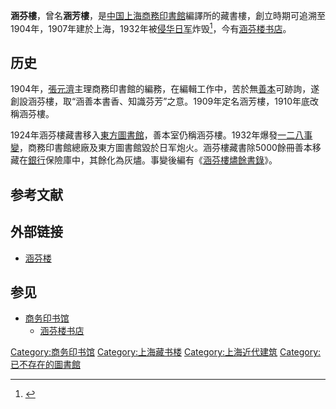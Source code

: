 '''涵芬樓'''，曾名'''涵芳樓'''，是[[中国|中国]][[上海|上海]][[商務印書館|商務印書館]]編譯所的藏書樓，創立時期可追溯至1904年，1907年建於上海，1932年被[[侵华日军|侵华日军]]炸毁<ref>{{cite book |author1=陈寿|editor=王云五 |title=百衲本二十四史·三国志 |date=2010 |publisher=台湾商务印书馆 |location=台北市 |isbn=9789570525366 |edition=台二版 |pages=一}}</ref>，今有[[涵芬楼书店|涵芬楼书店]]。

==历史==
1904年，[[張元濟|張元濟]]主理商務印書館的編務，在編輯工作中，苦於無[[善本|善本]]可跡詢，遂創設涵芬樓，取“涵善本書香、知識芬芳”之意。1909年定名涵芳樓，1910年底改稱涵芬樓。

1924年涵芬樓藏書移入[[東方圖書館|東方圖書館]]，善本室仍稱涵芬樓。1932年爆發[[一二八事變|一二八事變]]，商務印書館總廠及東方圖書館毀於日军炮火。涵芬樓藏書除5000餘冊善本移藏在[[銀行|銀行]]保險庫中，其餘化為灰燼。事變後編有《[[涵芬樓燼餘書錄|涵芬樓燼餘書錄]]》。

== 参考文献 ==
{{Reflist}}

== 外部链接 ==
* [http://www.xuntu.com/fun/show_Sarticle.asp?id=B20041112140220&banKuai_ID=2&lanMu_ID=5 涵芬楼]{{dead link|date=2018年3月 |bot=InternetArchiveBot |fix-attempted=yes }}

== 参见 ==
* [[商务印书馆|商务印书馆]]
** [[涵芬楼书店|涵芬楼书店]]

[[Category:商务印书馆|Category:商务印书馆]]
[[Category:上海藏书楼|Category:上海藏书楼]]
[[Category:上海近代建筑|Category:上海近代建筑]]
[[Category:已不存在的圖書館|Category:已不存在的圖書館]]